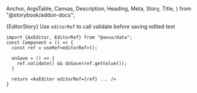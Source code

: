   Anchor,
  ArgsTable,
  Canvas,
  Description,
  Heading,
  Meta,
  Story,
  Title,
} from "@storybook/addon-docs";

<Meta title="@data/Editor" component={AxEditor} />

<Title>Monaco Editor</Title>

<Canvas>
  <Story name="Editor" height="32rem" parameters={{ layout: "none" }}>
    {EditorStory}
  </Story>
</Canvas>

<AxCallout color="danger" title="NOTE">
  Use <code>editorRef</code> to call validate before saving edited text
</AxCallout>

```tsx
import {AxEditor, EditorRef} from "@axux/data";
const Component = () => {
  const ref = useRef<editorRef>();

  onSave = () => {
    ref.validate() && doSave(ref.getValue());
  }

  return <AxEditor editorRef={ref} ... />
}
```

<ArgsTable sort="requiredFirst" of={AxEditor} />
